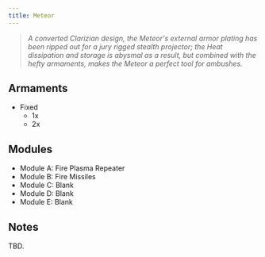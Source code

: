 ```yaml
---
title: Meteor
---
```



> *A converted Clarizian design, the Meteor's external armor plating has been ripped out for a jury rigged stealth projector; the Heat dissipation and storage is abysmal as a result, but combined with the hefty armaments, makes the Meteor a perfect tool for ambushes.*


## Armaments

* Fixed
  * 1x <ShipWeapon weaponID="ShuttleGunPlasmaRepeater" />
  * 2x <ShipWeapon weaponID="ShuttleGunMissileRack" />


## Modules

* Module A: Fire Plasma Repeater
* Module B: Fire Missiles 
* Module C: Blank
* Module D: Blank 
* Module E: Blank


## Notes

TBD.